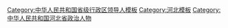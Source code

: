 {{Navbox
|name = 河北省领导人
|title = [[河北省]]现任省部级官员
|state = {{{state<includeonly>|collapsed</includeonly>}}}
|bodyclass = hlist
|groupstyle = text-align: center;

|group1 = [[File:Danghui.svg|20px]] [[中国共产党]]
|list1 =
{{Navbox |child |groupstyle = text-align: center; 
|group1 = [[中国共产党河北省委员会|河北省委]]<br /><small>第十届</small>
|list1 =
{{Navbox |child |groupstyle = text-align: center; |groupwidth = 5.5em
|group1 = 书记★
|list1 = [[倪岳峰]] <small>(中央委员)</small>
|group2 = 2 副书记☆
|list2 = 
# [[王正谱]]
# [[廉毅敏]] <small>(省委秘书长、专职副书记)</small>
|group3 = 10 其他常委☆
|list3 =
# [[张超超]] <small>(石家庄市委书记)</small>
# [[刘昌林]] <small>(中央纪委委员)</small>
# [[张政]] <small>(省委宣传部长)</small>
# [[张国华 (1964年)|张国华]] <small>(雄安新区党工委书记、管委会主任)</small>
# [[夏延军]] <small>(省委统战部长)</small>
# [[葛海蛟]]
# [[柯俊 (1965年)|柯俊]] <small>(省委组织部长)</small>
# [[董晓宇]] <small>(省委政法委书记)</small>
# [[武卫东 (1969年)|武卫东]] <small>(唐山市委书记)</small>
# [[王继平]] <small>(省军区司令员)</small>
}}

|group2 = [[中国共产党河北省纪律检查委员会|河北省纪委]]<br /><small>第十届</small>
|list2 =
{{Navbox |child |groupstyle = text-align: center; |groupwidth = 5.5em
|group1 = 书记☆
|list1 = [[刘昌林]] <small>(中央纪委委员)</small>
}}
}}

|group2 = {{中华人民共和国国徽|20}} [[河北省人民政府|河北省政府]]
|list2 = 
{{Navbox |child |groupwidth = 5.5em
|group1 = [[河北行政长官列表|省长]]★
|list1 = [[王正谱]]
|group2 = 7 副省长☆
|list2 =
# [[张国华 (1964年)|张国华]] <small>(雄安新区党工委书记、管委会主任)</small>
# [[葛海蛟]] <small>(常务副省长)</small>
# [[时清霜]] <small>(无党派)</small>
# [[严鹏程]]
# [[高云霄]]
# [[胡启生]]
# [[刘文玺]] <small>(省公安厅长)</small>
}}

|group3 = {{中华人民共和国国徽|20}} [[河北省人民代表大会常务委员会|河北省人大<br />常委会]]<br /><small>第十三届</small>
|list3 =
{{Navbox |child |groupwidth = 5.5em
|group1 = 主任★
|list1 = {{fontcolor|gray|(悬缺中)}}
|group2 = {{nowrap begin}}9 副主任☆{{nowrap end}}
|list2 =	
# [[焦彦龙]] <small>(中央候补委员)</small>
# [[邢国辉]] 
# [[王晓东 (1959年)|王晓东]]
# [[聂瑞平]]
# [[周仲明]]
# [[王会勇]]
# [[张妹芝]] <small>(民进籍)</small>
# [[袁桐利]]
# [[董仚生]]
}}

|group4 = [[File:Charter of the Chinese People's Political Consultative Conference (CPPCC) logo.svg|20px]] [[中国人民政治协商会议河北省委员会|河北省政协]]<br /><small>第十二届</small>
|list4 =
{{Navbox |child |groupwidth = 5.5em
|group1 = 主席★
|list1 = [[叶冬松]]
|group2 = 12 副主席☆
|list2 =
# [[梁田庚]] <small>(中央候补委员)</small>
# [[孙瑞彬]]
# [[葛会波]] <small>(九三学社籍)</small>
# [[卢晓光]] <small>(全国政协常委，民革籍)</small>
# [[边发吉]] <small>(全国政协常委，民盟籍)</small>
# [[徐建培]]
# [[苏银增]]
# [[王宝山 (医生)|王宝山]] <small>(农工党籍)</small>
# [[常丽虹]]
# [[冉万祥]]
# [[高志立]]
# [[张古江]]
}}

|group5 = {{中华人民共和国国徽|20}} [[河北省监察委员会|河北省监察委]]
|list5 =
{{Navbox |child |groupwidth = 5.5em
|group1 = 主任☆
|list1 = [[刘昌林]] <small>(中央纪委委员)</small>
}}

|group6 = [[File:Supreme People's Court of P.R.China's badge.svg|20px]] [[河北省高级人民法院|河北省高院]]
|list6 =
{{Navbox |child |groupwidth = 5.5em
|group1 = 院长☆
|list1 = [[黄明耀]]
}}

|group7 = [[File:Supreme People's Procuratorate of P.R.China's badge .svg|20px]] [[河北省人民检察院|河北省检察院]]
|list7 =
{{Navbox |child |groupwidth = 5.5em
|group1 = 检察长☆
|list1 = [[丁顺生]]
}}

|belowstyle = text-align: left;
|below = “★/☆”表示[[省部级正职]]/[[省部级副职|副职]][[中华人民共和国公务员|公务员]]（特殊界别人士或除外），参见[[中华人民共和国公务员#行政级别|中国公务员级别]]。
{{中华人民共和国省级行政区现任领导人模板索引}}
}}<noinclude>
{{collapsible option}}
[[Category:中华人民共和国省级行政区领导人模板]]
[[Category:河北模板]]
[[Category:中华人民共和国河北省政治人物]]
</noinclude>